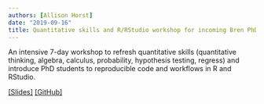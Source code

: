 ```yaml
---
authors: [Allison Horst]
date: "2019-09-16"
title: Quantitative skills and R/RStudio workshop for incoming Bren PhD students
---
```


An intensive 7-day workshop to refresh quantitative skills (quantitative thinking, algebra, calculus, probability, hypothesis testing, regress) and introduce PhD students to reproducible code and workflows in R and RStudio.

[[Slides]](https://docs.google.com/presentation/d/1-LEkB16lmeigCW9XaUt6M7pmExShaSQCKz4EHhpTGmI/edit?usp=sharing) [[GitHub]](https://github.com/allisonhorst/bren-phd-workshop-r-materials)
